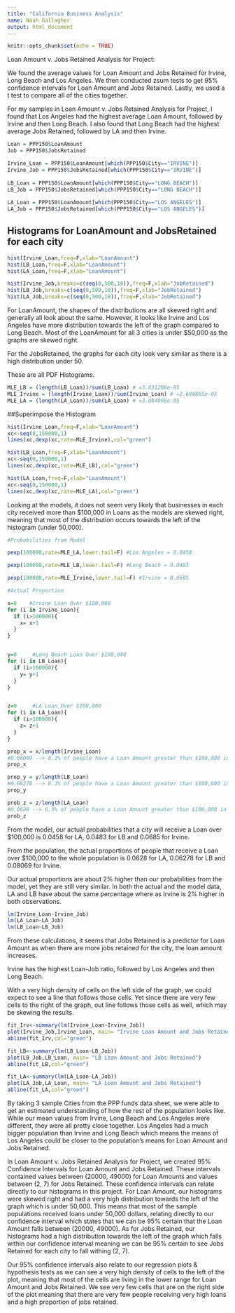 ```yaml
---
title: "California Business Analysis"
name: Noah Gallagher
output: html_document
---
```


```r
knitr::opts_chunk$set(echo = TRUE)
```
Loan Amount v. Jobs Retained Analysis for Project: 

We found the average values for Loan Amount and Jobs Retained for Irvine, Long Beach and Los Angeles. We then conducted zsum tests to get 95% confidence intervals for Loan Amount and Jobs Retained. Lastly, we used a t test to compare all of the cities together.

For my samples in Loan Amount v. Jobs Retained Analysis for Project, I found that Los Angeles had the highest average Loan Amount, followed by Irvine and then Long Beach. I also found that Long Beach had the highest average Jobs Retained, followed by LA and then Irvine. 


```r
Loan = PPP150$LoanAmount
Job = PPP150$JobsRetained

Irvine_Loan = PPP150$LoanAmount[which(PPP150$City=="IRVINE")] 
Irvine_Job = PPP150$JobsRetained[which(PPP150$City=="IRVINE")] 
   
LB_Loan = PPP150$LoanAmount[which(PPP150$City=="LONG BEACH")]
LB_Job = PPP150$JobsRetained[which(PPP150$City=="LONG BEACH")]
   
LA_Loan = PPP150$LoanAmount[which(PPP150$City=="LOS ANGELES")]
LA_Job = PPP150$JobsRetained[which(PPP150$City=="LOS ANGELES")]
```

## Histograms for LoanAmount and JobsRetained for each city
```r
hist(Irvine_Loan,freq=F,xlab="LoanAmount")
hist(LB_Loan,freq=F,xlab="LoanAmount")
hist(LA_Loan,freq=F,xlab="LoanAmount")

hist(Irvine_Job,breaks=c(seq(0,500,10)),freq=F,xlab="JobRetained")
hist(LB_Job,breaks=c(seq(0,500,10)),freq=F,xlab="JobRetained")
hist(LA_Job,breaks=c(seq(0,500,10)),freq=F,xlab="JobRetained")
```
For LoanAmount, the shapes of the distributions are all skewed right and generally all look about the same. However, it looks like Irvine and Los Angeles have more distribution towards the left of the graph compared to Long Beach. Most of the LoanAmount for all 3 cities is under $50,000 as the graphs are skewed right. 

For the JobsRetained, the graphs for each city look very similar as there is a high distribution under 50. 

These are all PDF Histograms.

```r
MLE_LB = (length(LB_Loan))/sum(LB_Loan) # =3.031208e-05
MLE_Irvine = (length(Irvine_Loan))/sum(Irvine_Loan) # =2.680865e-05
MLE_LA = (length(LA_Loan))/sum(LA_Loan) # =3.084098e-05
```


##Superimpose the Histogram
```r
hist(Irvine_Loan,freq=F,xlab="LoanAmount")
xc<-seq(0,150000,1)
lines(xc,dexp(xc,rate=MLE_Irvine),col="green")

hist(LB_Loan,freq=F,xlab="LoanAmount")
xc<-seq(0,150000,1)
lines(xc,dexp(xc,rate=MLE_LB),col="green")

hist(LA_Loan,freq=F,xlab="LoanAmount")
xc<-seq(0,150000,1)
lines(xc,dexp(xc,rate=MLE_LA),col="green")
```
Looking at the models, it does not seem very likely that businesses in each city received more than $100,000 in Loans as the models are skewed right, meaning that most of the distribution occurs towards the left of the histogram (under 50,000).

```r
#Probabilities from Model

pexp(100000,rate=MLE_LA,lower.tail=F) #Los Angeles = 0.0458

pexp(100000,rate=MLE_LB,lower.tail=F) #Long Beach = 0.0483

pexp(100000,rate=MLE_Irvine,lower.tail=F) #Irvine = 0.0685

#Actual Proportion

x=0    #Irvine Loan Over $100,000
for (i in Irvine_Loan){
  if (i>100000){
    x= x+1
  }
}


y=0     #Long Beach Loan Over $100,000
for (i in LB_Loan){
  if (i>100000){
    y= y+1
  }
}


z=0     #LA Loan Over $100,000
for (i in LA_Loan){
  if (i>100000){
    z= z+1
  }
}

prop_x = x/length(Irvine_Loan) 
#0.08069 --> 8.1% of people have a Loan Amount greater than $100,000 in Irvine
prop_x

prop_y = y/length(LB_Loan) 
#0.06278 --> 6.3% of people have a Loan Amount greater than $100,000 in Long Beach
prop_y

prob_z = z/length(LA_Loan) 
#0.0628 --> 6.3% of people have a Loan Amount greater than $100,000 in Los Angeles
prob_z
```

From the model, our actual probabilities that a city will receive a Loan over $100,000 is 0.0458 for LA, 0.0483 for LB and 0.0685 for Irvine.

From the population, the actual proportions of people that receive a Loan over $100,000 to the whole population is 0.0628 for LA, 0.06278 for LB and 0.08069 for Irvine.

Our actual proportions are about 2% higher than our probabilities from the model, yet they are still very similar. In both the actual and the model data, LA and LB have about the same percentage where as Irvine is 2% higher in both observations.


```r
lm(Irvine_Loan~Irvine_Job)
lm(LA_Loan~LA_Job)
lm(LB_Loan~LB_Job)
```
From these calculations, it seems that Jobs Retained is a predictor for Loan Amount as when there are more jobs retained for the city, the loan amount increases. 

Irvine has the highest Loan-Job ratio, followed by Los Angeles and then Long Beach.

With a very high density of cells on the left side of the graph, we could expect to see a line that follows those cells. Yet since there are very few cells to the right of the graph, out line follows those cells as well, which may be skewing the results.

```r
fit_Irv<-summary(lm(Irvine_Loan~Irvine_Job))
plot(Irvine_Job,Irvine_Loan, main= "Irvine Loan Amount and Jobs Retained")
abline(fit_Irv,col="green")
```


```r
fit_LB<-summary(lm(LB_Loan~LB_Job))
plot(LB_Job,LB_Loan, main= "LB Loan Amount and Jobs Retained")
abline(fit_LB,col="green")
```


```r
fit_LA<-summary(lm(LA_Loan~LA_Job))
plot(LA_Job,LA_Loan, main= "LA Loan Amount and Jobs Retained")
abline(fit_LA,col="green")
```

By taking 3 sample Cities from the PPP funds data sheet, we were able to get an estimated understanding of how the rest of the population looks like. While our mean values from Irvine, Long Beach and Los Angeles were different, they were all pretty close together. Los Angeles had a much bigger population than Irvine and Long Beach which means the means of Los Angeles could be closer to the population's means for Loan Amount and Jobs Retained.

In Loan Amount v. Jobs Retained Analysis for Project, we created 95% Confidence Intervals for Loan Amount and Jobs Retained. These intervals contained values between (20000, 49000) for Loan Amounts and values between (2, 7) for Jobs Retained. These confidence intervals can relate directly to our histograms in this project. For Loan Amount, our histograms were skewed right and had a very high distribution towards the left of the graph which is under 50,000. This means that most of the sample populations received loans under 50,000 dollars, relating directly to our confidence interval which states that we can be 95% certain that the Loan Amount falls between (20000, 49000). As for Jobs Retained, our histograms had a high distribution towards the left of the graph which falls within our confidence interval meaning we can be 95% certain to see Jobs Retained for each city to fall withing (2, 7).

Our 95% confidence intervals also relate to our regression plots & hypothesis tests as we can see a very high density of cells to the left of the plot, meaning that most of the cells are living in the lower range for Loan Amount and Jobs Retained. We see very few cells that are on the right side of the plot meaning that there are very few people receiving very high loans and a high proportion of jobs retained. 











